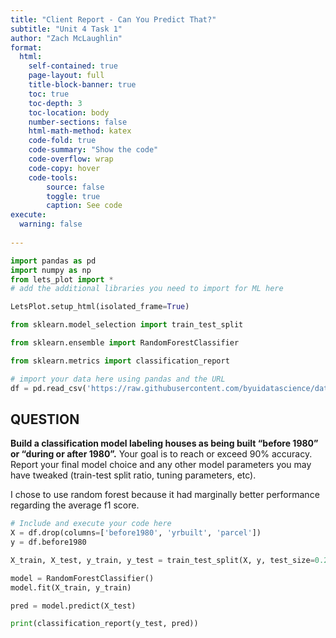 ```yaml
---
title: "Client Report - Can You Predict That?"
subtitle: "Unit 4 Task 1"
author: "Zach McLaughlin"
format:
  html:
    self-contained: true
    page-layout: full
    title-block-banner: true
    toc: true
    toc-depth: 3
    toc-location: body
    number-sections: false
    html-math-method: katex
    code-fold: true
    code-summary: "Show the code"
    code-overflow: wrap
    code-copy: hover
    code-tools:
        source: false
        toggle: true
        caption: See code
execute: 
  warning: false
    
---
```


```python
import pandas as pd 
import numpy as np
from lets_plot import *
# add the additional libraries you need to import for ML here

LetsPlot.setup_html(isolated_frame=True)

from sklearn.model_selection import train_test_split

from sklearn.ensemble import RandomForestClassifier

from sklearn.metrics import classification_report
```


```python
# import your data here using pandas and the URL
df = pd.read_csv('https://raw.githubusercontent.com/byuidatascience/data4dwellings/master/data-raw/dwellings_ml/dwellings_ml.csv')

```

## QUESTION

__Build a classification model labeling houses as being built “before 1980” or “during or after 1980”.__ Your goal is to reach or exceed 90% accuracy. Report your final model choice and any other model parameters you may have tweaked (train-test split ratio, tuning parameters, etc).  

I chose to use random forest because it had marginally better performance regarding the average f1 score.

```python
# Include and execute your code here
X = df.drop(columns=['before1980', 'yrbuilt', 'parcel'])
y = df.before1980

X_train, X_test, y_train, y_test = train_test_split(X, y, test_size=0.2, random_state=1)

model = RandomForestClassifier()
model.fit(X_train, y_train)

pred = model.predict(X_test)

print(classification_report(y_test, pred))
```

